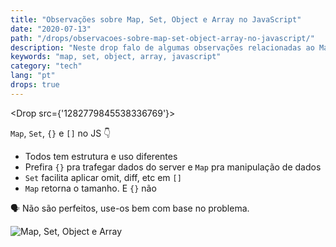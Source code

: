 ```yaml
---
title: "Observações sobre Map, Set, Object e Array no JavaScript"
date: "2020-07-13"
path: "/drops/observacoes-sobre-map-set-object-array-no-javascript/"
description: "Neste drop falo de algumas observações relacionadas ao Map, Set, Object e Array como estrutura de dados do JavaScript."
keywords: "map, set, object, array, javascript"
category: "tech"
lang: "pt"
drops: true
---
```



<Drop src={'1282779845538336769'}>

`Map`, `Set`, `{}` e `[]` no JS 👇

- Todos tem estrutura e uso diferentes
- Prefira `{}` pra trafegar dados do server e `Map` pra manipulação de dados
- `Set` facilita aplicar omit, diff, etc em `[]`
- `Map` retorna o tamanho. E `{}` não

🗣 Não são perfeitos, use-os bem com base no problema.

![Map, Set, Object e Array](https://pbs.twimg.com/media/Eczg2ZSWsAcjSTW?format=jpg&name=small)

</Drop>
